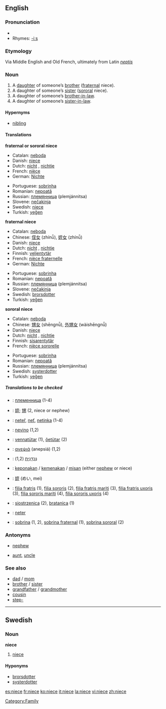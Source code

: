 ==English==

===Pronunciation===
*{{audio|en-us-niece.ogg|Audio (US)}}
*Rhymes: [[Rhymes:English:-iːs|-iːs]]

===Etymology===
Via Middle English and Old French, ultimately from Latin ''[[neptis]]''

===Noun===
{{en-noun}}

# A [[daughter]] of someone’s [[brother]] ([[fraternal]] niece).
# A daughter of someone’s [[sister]] ([[sororal]] niece).
# A daughter of someone’s [[brother-in-law]].
# A daughter of someone’s [[sister-in-law]].
<!--disputed.  Citations please, or mark what regions it is slang in.  # A male [[homosexual]] person. -->

====Hypernyms====
*[[nibling]]

====Translations====
'''fraternal or sororal niece'''
{{top}}
*Catalan: [[neboda]] {{f}} 
*Danish: [[niece]]
*Dutch: [[nicht]] {{f}}, [[nichtje]] {{f}}
*French: [[nièce]] {{f}}
*German: [[Nichte]] {{f}}
{{mid}}
*Portuguese: [[sobrinha]] {{f}}
*Romanian: [[nepoată]] {{f}}
*Russian: [[племянница]] (plemjánnitsa) {{f}}
*Slovene: [[nečakinja]] {{f}}
*Swedish: [[niece#Swedish|niece]] {{c}}
*Turkish: [[yeğen]]
{{bottom}}

'''fraternal niece'''
{{top}}
*Catalan: [[neboda]] {{f}} 
*Chinese: [[侄女]] (zhínǚ), [[姪女]] (zhínǚ)
*Danish: [[niece]]
*Dutch: [[nicht]] {{f}}, [[nichtje]] {{f}}
*Finnish: [[veljentytär]]
*French: [[nièce fraternelle]] {{f}}
*German: [[Nichte]] {{f}}
{{mid}}
*Portuguese: [[sobrinha]] {{f}}
*Romanian: [[nepoată]] {{f}}
*Russian: [[племянница]] (plemjánnitsa) {{f}}
*Slovene: [[nečakinja]] {{f}}
*Swedish: [[brorsdotter]] {{c}}
*Turkish: [[yeğen]]
{{bottom}}

'''sororal niece'''
{{top}}
*Catalan: [[neboda]] {{f}} 
*Chinese: [[甥女]] (shēngnǚ), [[外甥女]] (wàishēngnǚ)
*Danish: [[niece]]
*Dutch: [[nicht]] {{f}}, [[nichtje]] {{f}}
*Finnish: [[sisarentytär]]
*French: [[nièce sororelle]] {{f}}
{{mid}}
*Portuguese: [[sobrinha]] {{f}}
*Romanian: [[nepoată]] {{f}}
*Russian: [[племянница]] (plemjánnitsa) {{f}}
*Swedish: [[systerdotter]] {{c}}
*Turkish: [[yeğen]]
{{bottom}}


=====Translations to be checked=====
{{checktrans}}
*{{ttbc|Bulgarian}}: [[племенница]] {{f}} (1-4)
*{{ttbc|CJKV Characters}}: [[姪]]; [[甥]] (2, niece or nephew)
*{{ttbc|Czech}}: [[neteř]], [[neť]], [[netinka]] {{f}} (1-4)
*{{ttbc|Esperanto}}: [[nevino]] (1,2)
*{{ttbc|Estonian}}: [[vennatütar]] (1), [[õetütar]] (2)
*{{ttbc|Greek}}: [[ανεψιά]] (anepsiá) {{f}} (1,2)
*{{ttbc|Hebrew}}: [[נכדנית|נֶכְדָּנִית]] {{f}} (1,2)
*{{ttbc|Indonesian}}: [[keponakan]] / [[kemenakan]] / [[misan]] (either [[nephew]] or niece)
*{{ttbc|Japanese}}: [[姪]] (めい, mei)
*{{ttbc|Latin}}: [[filia fratris]] (1), [[filia sororis]] (2), [[filia fratris mariti]] (3), [[filia fratris uxoris]] (3), [[filia sororis mariti]] (4), [[filia sororis uxoris]] (4)
*{{ttbc|Polish}}: [[siostrzenica]] {{f}} (2), [[bratanica]] {{f}} (1)
*{{ttbc|Slovak}}: [[neter]] {{f}}
*{{ttbc|Spanish}}: [[sobrina]] {{f}} (1, 2), [[sobrina fraternal]] (1), [[sobrina sororal]] (2)

===Antonyms===
*{{italbrac|with regard to gender}} [[nephew]]
*{{italbrac|with regard to ancestry}} [[aunt]], [[uncle]]

===See also===
*[[dad]] / [[mom]]
*[[brother]] / [[sister]]
*[[grandfather]] / [[grandmother]]
*[[cousin]]
*[[step-]]

[[Category:Family]]


----

==Swedish==

===Noun===
{{sv-noun-reg-r-c}}
'''niece''' {{c}}
# [[niece#English|niece]]

====Hyponyms====
* [[brorsdotter]]
* [[systerdotter]]

[[es:niece]]
[[fr:niece]]
[[ko:niece]]
[[it:niece]]
[[la:niece]]
[[vi:niece]]
[[zh:niece]]